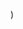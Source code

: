 
  <YouTubeLayout
    courseName="Whack-A-Mole"
    lessonName="Hide Sprite"
    path={useRouter().pathname}
    showPrev
    showNext
    videoId="-_zVp_QvUzo"
  />
)
